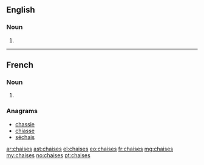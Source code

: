 ==English==

===Noun===
{{head|en|plural}}

# {{plural of|chaise|lang=en|nocat=1}}

----

==French==

===Noun===
{{head|fr|plural}} {{f-p}}

# {{plural of|chaise|lang=fr|nocat=1}}

===Anagrams===
* [[chassie#French|chassie]]
* [[chiasse#French|chiasse]]
* [[séchais#French|séchais]]

[[ar:chaises]]
[[ast:chaises]]
[[el:chaises]]
[[eo:chaises]]
[[fr:chaises]]
[[mg:chaises]]
[[my:chaises]]
[[no:chaises]]
[[pt:chaises]]